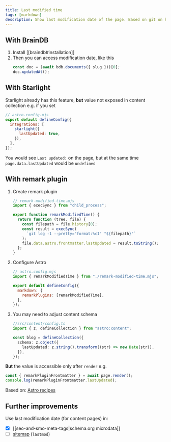 ```yaml
---
title: Last modified time
tags: [markdown]
description: Show last modification date of the page. Based on git on history
---
```


## With BrainDB


<Steps>

1. Install [[braindb#installation]]
2. Then you can access modification date, like this
   ```ts
   const doc = (await bdb.documents({ slug }))[0];
   doc.updatedAt();
   ```

</Steps>

## With Starlight

Starlight already has this feature, **but** value not exposed in content collection e.g. if you set

```js {5}
// astro.config.mjs
export default defineConfig({
  integrations: [
    starlight({
      lastUpdated: true,
    }),
  ],
});
```

You would see `Last updated:` on the page, but at the same time `page.data.lastUpdated` would be `undefined`

## With remark plugin

<Steps>

1. Create remark plugin

   ```js
   // remark-modified-time.mjs
   import { execSync } from "child_process";

   export function remarkModifiedTime() {
     return function (tree, file) {
       const filepath = file.history[0];
       const result = execSync(
         `git log -1 --pretty="format:%cI" "${filepath}"`
       );
       file.data.astro.frontmatter.lastUpdated = result.toString();
     };
   }
   ```

2. Configure Astro

   ```js {6}
   // astro.config.mjs
   import { remarkModifiedTime } from "./remark-modified-time.mjs";

   export default defineConfig({
     markdown: {
       remarkPlugins: [remarkModifiedTime],
     },
   });
   ```

3. You may need to adjust content schema

   ```ts {6}
   //src/content/config.ts
   import { z, defineCollection } from "astro:content";

   const blog = defineCollection({
     schema: z.object({
       lastUpdated: z.string().transform((str) => new Date(str)),
     }),
   });
   ```

</Steps>

**But** the value is accessible only after `render` e.g.

```ts
const { remarkPluginFrontmatter } = await page.render();
console.log(remarkPluginFrontmatter.lastUpdated);
```

Based on: [Astro recipes](https://docs.astro.build/en/recipes/modified-time/)

## Further improvements

Use last modification date (for content pages) in:

- [x] [[seo-and-smo-meta-tags|schema.org microdata]]
- [ ] [sitemap](https://docs.astro.build/en/guides/integrations-guide/sitemap/) (`lastmod`)

